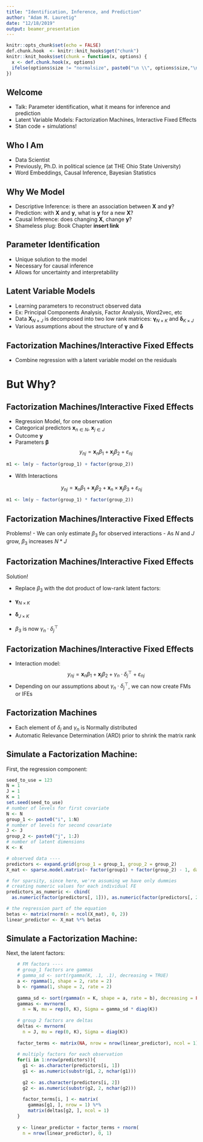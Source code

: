 ```yaml
---
title: "Identification, Inference, and Prediction"
author: "Adam M. Lauretig"
date: "12/18/2019"
output: beamer_presentation
---
```



```r
knitr::opts_chunk$set(echo = FALSE)
def.chunk.hook  <- knitr::knit_hooks$get("chunk")
knitr::knit_hooks$set(chunk = function(x, options) {
  x <- def.chunk.hook(x, options)
  ifelse(options$size != "normalsize", paste0("\n \\", options$size,"\n\n", x, "\n\n \\normalsize"), x)
})
```


## Welcome
 
- Talk: Parameter identification, what it means for inference and prediction
- Latent Variable Models: Factorization Machines, Interactive Fixed Effects
- Stan code $+$ simulations!

## Who I Am

- Data Scientist
- Previously, Ph.D. in political science (at THE Ohio State University)
- Word Embeddings, Causal Inference, Bayesian Statistics
 
## Why We Model

- Descriptive Inference: is there an association between $\pmb{X}$ and $\pmb{y}$?
- Prediction: with $\pmb{X}$ and $\pmb{y}$, what is $\pmb{y}$ for a new $\pmb{X}$?
- Causal Inference: does changing $\pmb{X}$, change $\pmb{y}$?
- Shameless plug: Book Chapter **insert link**


## Parameter Identification

- Unique solution to the model
- Necessary for causal inference
- Allows for uncertainty and interpretability


## Latent Variable Models

- Learning parameters to reconstruct observed data
- Ex: Principal Components Analysis, Factor Analysis, Word2vec, etc
- Data $\pmb{X}_{N \times J}$ is decomposed into two low rank matrices: $\pmb{\gamma}_{N \times K}$ and $\pmb{\delta}_{K \times J}$
- Various assumptions about the structure of $\pmb{\gamma}$ and $\pmb{\delta}$


## Factorization Machines/Interactive Fixed Effects

- Combine regression with a latent variable model on the residuals

# But Why?

## Factorization Machines/Interactive Fixed Effects



- Regression Model, for one observation
- Categorical predictors $\pmb{x}_{n \in N}$, $\pmb{x}_{j \in J}$
- Outcome $\pmb{y}$ 
- Parameters $\pmb{\beta}$
<!-- - Error $\varepsilon_{nj}$ -->
$$ y_{nj} = \pmb{x}_{n} \beta_{1} + \pmb{x}_{j} \beta_{2} + \varepsilon_{nj} $$

```r
m1 <- lm(y ~ factor(group_1) + factor(group_2))
```


- With Interactions

$$ y_{nj} = \pmb{x}_{n} \beta_{1} + \pmb{x}_{j} \beta_{2} + \pmb{x}_{n} \times  \pmb{x}_{j} \beta_{3} + \varepsilon_{nj} $$

```r
m1 <- lm(y ~ factor(group_1) * factor(group_2))
```

## Factorization Machines/Interactive Fixed Effects

Problems!
- We can only estimate $\beta_{3}$ for observed interactions
- As $N$ and $J$ grow, $\beta_{3}$ increases $N*J$


## Factorization Machines/Interactive Fixed Effects

Solution!

- Replace $\beta_{3}$ with the dot product of low-rank latent factors: 
- $\pmb{\gamma}_{N \times K}$
- $\pmb{\delta}_{J \times K}$

- $\beta_{3}$ is now $\gamma_{n} \cdot \delta_{j}^{\top}$

## Factorization Machines/Interactive Fixed Effects

- Interaction model:
$$ y_{nj} = \pmb{x}_{n} \beta_{1} + \pmb{x}_{j} \beta_{2} + \gamma_{n} \cdot \delta_{j}^{\top} + \varepsilon_{nj} $$
- Depending on our assumptions about  $\gamma_{n} \cdot \delta_{j}^{\top}$, we can now create FMs or IFEs

## Factorization Machines

- Each element of $\delta_{j}$ and $\gamma_{n}$ is Normally distributed
- Automatic Relevance Determination (ARD) prior to shrink the matrix rank


\begin{align*}
y_{nj} &\sim N( \pmb{x}_{n} \beta_{1} + \pmb{x}_{j} \beta_{2} + \gamma_{n} \cdot \delta_{j}^{\top}, 1) \\
\pmb{\beta} &\sim N(0, \sigma^{2}) \\
\gamma_{n,k} &\sim N(0, \psi_{k}) \\
\delta_{j,k} &\sim N(0, 1) \\
\psi_{k} &\sim \text{Gam}(a, b) \\
a &\sim \text{Gam}(1, 1) \\
b &\sim \text{Gam}(1, 1) \\
\end{align*}


## Simulate a Factorization Machine:

First, the regression component:

```r
seed_to_use = 123
N = 1
J = 1
K = 1
set.seed(seed_to_use)
# number of levels for first covariate
N <- N
group_1 <- paste0("i", 1:N)
# number of levels for second covariate
J <- J
group_2 <- paste0("j", 1:J)
# number of latent dimensions
K <- K

# observed data ----
predictors <- expand.grid(group_1 = group_1, group_2 = group_2)
X_mat <- sparse.model.matrix(~ factor(group1) + factor(group_2) - 1, data = predictors)

# for sparsity, since here, we're assuming we have only dummies
# creating numeric values for each individual FE
predictors_as_numeric <- cbind(
  as.numeric(factor(predictors[, 1])), as.numeric(factor(predictors[, 2])))

# the regression part of the equation
betas <- matrix(rnorm(n = ncol(X_mat), 0, 2))
linear_predictor <- X_mat %*% betas

```

## Simulate a Factorization Machine:

Next, the latent factors:
```r
    # FM factors ----
    # group_1 factors are gammas
    # gamma_sd <- sort(rgamma(K, .1, .1), decreasing = TRUE)
    a <- rgamma(1, shape = 2, rate = 2)
    b <- rgamma(1, shape = 2, rate = 2)
    
    gamma_sd <- sort(rgamma(n = K, shape = a, rate = b), decreasing = FALSE)
    gammas <- mvrnorm(
      n = N, mu = rep(0, K), Sigma = gamma_sd * diag(K))
    
    # group 2 factors are deltas
    deltas <- mvrnorm(
      n = J, mu = rep(0, K), Sigma = diag(K))
    
    factor_terms <- matrix(NA, nrow = nrow(linear_predictor), ncol = 1)
    
    # multiply factors for each observation
    for(i in 1:nrow(predictors)){
      g1 <- as.character(predictors[i, 1])
      g1 <- as.numeric(substr(g1, 2, nchar(g1)))
      
      g2 <- as.character(predictors[i, 2])
      g2 <- as.numeric(substr(g2, 2, nchar(g2)))
      
      factor_terms[i, ] <- matrix(
        gammas[g1, ], nrow = 1) %*% 
        matrix(deltas[g2, ], ncol = 1)
    }
    
    y <- linear_predictor + factor_terms + rnorm(
      n = nrow(linear_predictor), 0, 1)
    
```

